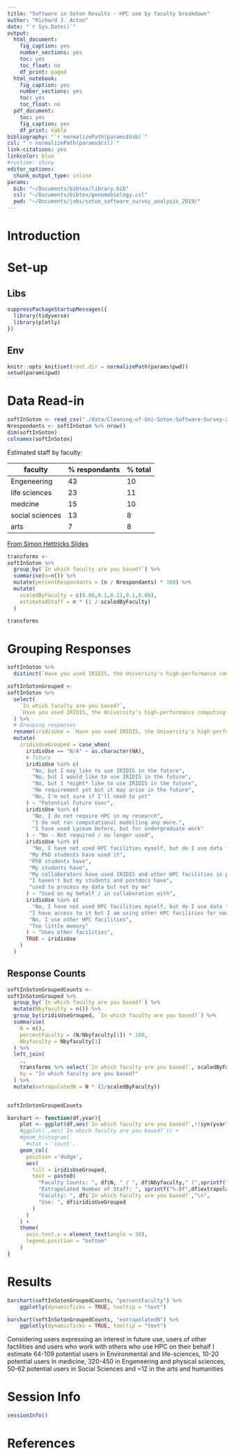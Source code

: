 ```yaml
---
title: "Software in Soton Results - HPC use by faculty breakdown"
author: "Richard J. Acton"
date: "`r Sys.Date()`"
output:
  html_document:
    fig_caption: yes
    number_sections: yes
    toc: yes
    toc_float: no
    df_print: paged
  html_notebook:
    fig_caption: yes
    number_sections: yes
    toc: yes
    toc_float: no
  pdf_document:
    toc: yes
    fig_caption: yes
    df_print: kable
bibliography: "`r normalizePath(params$bib)`"
csl: "`r normalizePath(params$csl)`"
link-citations: yes
linkcolor: blue
#runtime: shiny
editor_options: 
  chunk_output_type: inline
params:
  bib: "~/Documents/bibtex/library.bib"
  csl: "~/Documents/bibtex/genomebiology.csl"
  pwd: "~/Documents/jobs/soton_software_survey_analysis_2019/"
---
```


# Introduction

# Set-up

## Libs

```r
suppressPackageStartupMessages({
  library(tidyverse)
  library(plotly)
})
```

## Env

```r
knitr::opts_knit$set(root.dir = normalizePath(params$pwd))
setwd(params$pwd)
```

# Data Read-in

```r
softInSoton <- read_csv("./data/Cleaning-of-Uni-Soton-Software-Survey-26Jun19.csv")
Nrespondants <- softInSoton %>% nrow()
dim(softInSoton)
colnames(softInSoton)
```

Estimated staff by faculty:

| faculty | % respondants | % total |
|-|-|-|
| Engeneering | 43 | 10 |
| life sciences | 23 | 11 |
| medcine | 15 | 10 |
| social sciences | 13 | 8 |
| arts | 7 | 8 |

[From Simon Hettricks Slides](https://slides.com/simonhettrick/software-in-southampton#/3/2)

```r
transforms <- 
softInSoton %>%
  group_by(`In which faculty are you based?`) %>%
  summarise(n=n()) %>%
  mutate(percentRespondants = (n / Nrespondants) * 100) %>%
  mutate(
    scaledByFaculty = c(0.08,0.1,0.11,0.1,0.08),
    estimatedStaff = n * (1 / scaledByFaculty)
  )

transforms
```

# Grouping Responses

```r
softInSoton %>%
  distinct(`Have you used IRIDIS, the University's high-performance computing (HPC) system?`)
```

```r
softInSotonGrouped <- 
softInSoton %>%
  select(
    `In which faculty are you based?`,
    `Have you used IRIDIS, the University's high-performance computing (HPC) system?`
  ) %>%
  # Grouping responses
  rename(iridisUse = `Have you used IRIDIS, the University's high-performance computing (HPC) system?`) %>%
  mutate(
    iridisUseGrouped = case_when(
      iridisUse == "N/A" ~ as.character(NA),
      # future
      iridisUse %in% c(
        "No, but I may like to use IRIDIS in the future",
        "No, but I would like to use IRIDIS in the future",
        "No, but I *might* like to use IRIDIS in the future",
        "No requirement yet but it may arise in the future",
        "No, I'm not sure if I'll need to yet"
      ) ~ "Potential Future User",
      iridisUse %in% c(
        "No, I do not require HPC in my research",
        "I do not run computational modelling any more.",
        "I have used Lyceum before, but for undergraduate work"
      ) ~ "No - Not required / no longer used",
      iridisUse %in% c(
        "No, I have not used HPC facilities myself, but do I use data from simulations run using the NOCS HPC system", 
       "My PhD students have used it",
       "PhD students have",
       "My students have",
       "My collaborators have used IRIDIS and other HPC facilities in projects we collaborate on",
       "I haven't but my students and postdocs have",
       "used to process my data but not by me"
      ) ~ "Used on my behalf / in collaboration with",
      iridisUse %in% c(
        "No, I have not used HPC facilities myself, but do I use data from simulations run using the NOCS HPC system", 
       "I have access to it but I am using other HPC facilities for now, still have to migrate to IRIDIS.",
       "No, I use other HPC facilities",
       "Too little memory"
      ) ~ "Uses other facilities",
      TRUE ~ iridisUse
    )
  ) 
```

## Response Counts

```r
softInSotonGroupedCounts <- 
softInSotonGrouped %>% 
  group_by(`In which faculty are you based?`) %>%
  mutate(Nbyfaculty = n()) %>%
  group_by(iridisUseGrouped, `In which faculty are you based?`) %>%
  summarise(
    N = n(), 
    percentFaculty = (N/Nbyfaculty[1]) * 100,
    Nbyfaculty = Nbyfaculty[1]
  ) %>%
  left_join(
    .,
    transforms %>% select(`In which faculty are you based?`, scaledByFaculty),
    by = "In which faculty are you based?"
  ) %>%
  mutate(extrapolatedN = N * (1/scaledByFaculty))


softInSotonGroupedCounts
```

```r
barchart <- function(df,yvar){
    plot <- ggplot(df,aes(`In which faculty are you based?`,!!sym(yvar))) + 
    #ggplot(.,aes(`In which faculty are you based?`)) + 
    #geom_histogram(
      #stat = 'count',
    geom_col(
      position ='dodge',
      aes(
        fill = iridisUseGrouped,
        text = paste0(
          "Faculty Counts: ", df$N, " / ", df$Nbyfaculty," (",sprintf("%.2g",df$percentFaculty),"%)\n",
          "Extrapolated Number of Staff: ", sprintf("%.0f",df$extrapolatedN) , "\n",
          "Faculty: ", df$`In which faculty are you based?`,"\n",
          "Use: ", df$iridisUseGrouped
        )
      )
    ) + 
    theme(
      axis.text.x = element_text(angle = 30),
      legend.position = "bottom"
    )
}
```

# Results

```r
barchart(softInSotonGroupedCounts, "percentFaculty") %>%
    ggplotly(dynamicTicks = TRUE, tooltip = "text")
```

```r
barchart(softInSotonGroupedCounts, "extrapolatedN") %>%
    ggplotly(dynamicTicks = TRUE, tooltip = "text")
```

Considering users expressing an interest in future use, users of other factilities and users who work with others who use HPC on their behalf I estimate 64-109 potential users in Environmental and life-sciences, 10-20 potential users in medicine, 320-450 in Engeneering and physical sciences, 50-62 potential users in Social Sciences and ~12 in the arts and humanities

# Session Info

```r
sessionInfo()
```

# References

<div id = "refs"></div>
